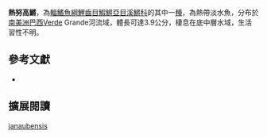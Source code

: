 {{Speciesbox 
| taxon = Hypsolebias janaubensis
| status = NE
| status_system = IUCN3.1
| authority =  [[Costa|Costa]], 2006
| synonyms = 
}}
'''熱努高鱂'''，為[[輻鰭魚綱|輻鰭魚綱]][[鯉齒目|鯉齒目]][[鰕鱂亞目|鰕鱂亞目]][[溪鱂科|溪鱂科]]的其中一[[種|種]]，為熱帶淡水魚，分布於[[南美洲|南美洲]][[巴西|巴西]]Verde Grande河流域，體長可達3.9公分，棲息在底中層水域，生活習性不明。

== 參考文獻 ==
*{{FishBase_species|genus=Hypsolebias|species=janaubensis|year=2014|month=8}}

== 擴展閱讀 ==
{{refbegin}}
{{wikispecies-inline|Hypsolebias janaubensis|熱努高鱂}}
{{refend}}
{{Taxonbar|from=Q18232582}}

[[Category:高鱂屬|janaubensis]]